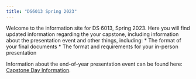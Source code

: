 ```yaml
---
title: "DS6013 Spring 2023"
---
```


Welcome to the information site for DS 6013, Spring 2023. Here you will find updated information regarding the your capstone, including information about the presentation event and other things, including:
* The format of your final documents
* The format and requirements for your in-person presentation

Information about the end-of-year presentation event can be found here: [Capstone Day Information](capstone-day-2023.qmd).
